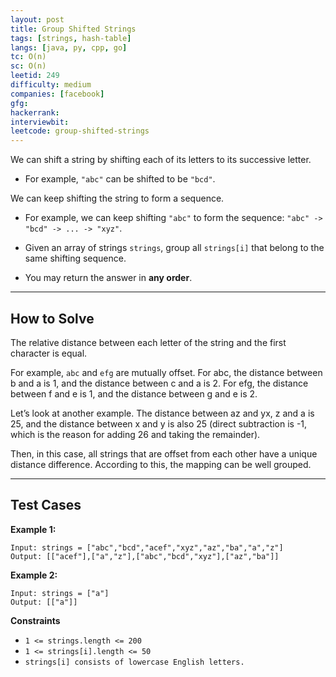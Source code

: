```yaml
---
layout: post
title: Group Shifted Strings
tags: [strings, hash-table]
langs: [java, py, cpp, go]
tc: O(n)
sc: O(n)
leetid: 249
difficulty: medium
companies: [facebook]
gfg: 
hackerrank: 
interviewbit: 
leetcode: group-shifted-strings
---
```


We can shift a string by shifting each of its letters to its successive letter.
* For example, `"abc"` can be shifted to be `"bcd"`.

We can keep shifting the string to form a sequence.
* For example, we can keep shifting `"abc"` to form the sequence: `"abc" -> "bcd" -> ... -> "xyz"`.

* Given an array of strings `strings`, group all `strings[i]` that belong to the same shifting sequence. 
* You may return the answer in **any order**.

---
## How to Solve

The relative distance between each letter of the string and the first character is equal.

For example, `abc` and `efg` are mutually offset. 
For abc, the distance between b and a is 1, and the distance between c and a is 2. 
For efg, the distance between f and e is 1, and the distance between g and e is 2.

Let’s look at another example. 
The distance between az and yx, z and a is 25, and the distance between x and y is also 25 (direct subtraction is -1, 
which is the reason for adding 26 and taking the remainder).

Then, in this case, all strings that are offset from each other have a unique distance difference. 
According to this, the mapping can be well grouped.

---

## Test Cases

**Example 1:**
```
Input: strings = ["abc","bcd","acef","xyz","az","ba","a","z"]
Output: [["acef"],["a","z"],["abc","bcd","xyz"],["az","ba"]]
```

**Example 2:**
```
Input: strings = ["a"]
Output: [["a"]]
```

**Constraints**
* `1 <= strings.length <= 200`
* `1 <= strings[i].length <= 50`
* `strings[i] consists of lowercase English letters.`